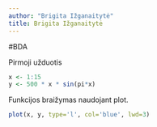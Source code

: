 ```yaml
---
author: "Brigita Ižganaitytė"
title: Brigita Ižganaitytė
---
```

#BDA

Pirmoji užduotis

```r
x <- 1:15
y <- 500 * x * sin(pi*x)
```

Funkcijos braižymas naudojant plot. 

```r
plot(x, y, type='l', col='blue', lwd=3)
```
